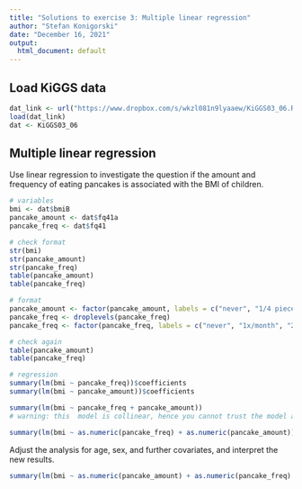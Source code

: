 ```yaml
---
title: "Solutions to exercise 3: Multiple linear regression"
author: "Stefan Konigorski"
date: "December 16, 2021"
output:
  html_document: default
---
```


## Load KiGGS data

```r
dat_link <- url("https://www.dropbox.com/s/wkzl081n9lyaaew/KiGGS03_06.RData?dl=1")
load(dat_link)
dat <- KiGGS03_06
```

## Multiple linear regression

Use linear regression to investigate the question if the amount and frequency of eating pancakes is associated with the BMI of children.

```r
# variables
bmi <- dat$bmiB
pancake_amount <- dat$fq41a
pancake_freq <- dat$fq41

# check format
str(bmi)
str(pancake_amount)
str(pancake_freq)
table(pancake_amount)
table(pancake_freq)

# format
pancake_amount <- factor(pancake_amount, labels = c("never", "1/4 piece or less", "1/2 piece", "1 piece", "2 pieces", "3 pieces or more"))
pancake_freq <- droplevels(pancake_freq)
pancake_freq <- factor(pancake_freq, labels = c("never", "1x/month", "2-3x/month", "1-2x/week", "3-4x/week", "5-6x/week", "1x/day", "2-3x/day", "4-5x/day"))

# check again
table(pancake_amount)
table(pancake_freq)

# regression
summary(lm(bmi ~ pancake_freq))$coefficients
summary(lm(bmi ~ pancake_amount))$coefficients

summary(lm(bmi ~ pancake_freq + pancake_amount))
# warning: this  model is collinear, hence you cannot trust the model and the single estimates and tests in the model, see R_8d_exercise_4_assumpt.Rmd

summary(lm(bmi ~ as.numeric(pancake_freq) + as.numeric(pancake_amount)))
```

Adjust the analysis for age, sex, and further covariates, and interpret the new results.

```r
summary(lm(bmi ~ as.numeric(pancake_amount) + as.numeric(pancake_freq) + as.numeric(dat$age2) + dat$sex))
```
